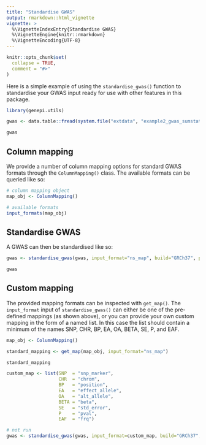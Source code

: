 ```yaml
---
title: "Standardise GWAS"
output: rmarkdown::html_vignette
vignette: >
  %\VignetteIndexEntry{Standardise GWAS}
  %\VignetteEngine{knitr::rmarkdown}
  %\VignetteEncoding{UTF-8}
---
```


```r
knitr::opts_chunk$set(
  collapse = TRUE,
  comment = "#>"
)
```

Here is a simple example of using the `standardise_gwas()` function to standardise your GWAS input ready for use with other features in this package. 

```r
library(genepi.utils)

gwas <- data.table::fread(system.file("extdata", "example2_gwas_sumstats.tsv", package="genepi.utils"))

gwas
```

## Column mapping

We provide a number of column mapping options for standard GWAS formats through the `ColumnMapping()` class. The available formats can be queried like so: 

```r
# column mapping object
map_obj <- ColumnMapping()

# available formats
input_formats(map_obj)
```

## Standardise GWAS

A GWAS can then be standardised like so:

```r
gwas <- standardise_gwas(gwas, input_format="ns_map", build="GRCh37", populate_rsid=FALSE)[]

gwas
```

## Custom mapping

The provided mapping formats can be inspected with `get_map()`. The `input_format` input of `standardise_gwas()` can either be one of the pre-defined mappings (as shown above), or you can provide your own custom mapping in the form of a named list. In this case the list should contain a minimum of the names SNP, CHR, BP, EA, OA, BETA, SE, P, and EAF.

```r
map_obj <- ColumnMapping()

standard_mapping <- get_map(map_obj, input_format="ns_map")

standard_mapping
```


```r
custom_map <- list(SNP  = "snp_marker", 
                   CHR  = "chrom", 
                   BP   = "position", 
                   EA   = "effect_allele", 
                   OA   = "alt_allele", 
                   BETA = "beta", 
                   SE   = "std_error", 
                   P    = "pval", 
                   EAF  = "frq")

# not run
gwas <- standardise_gwas(gwas, input_format=custom_map, build="GRCh37", populate_rsid=FALSE)[]
```
